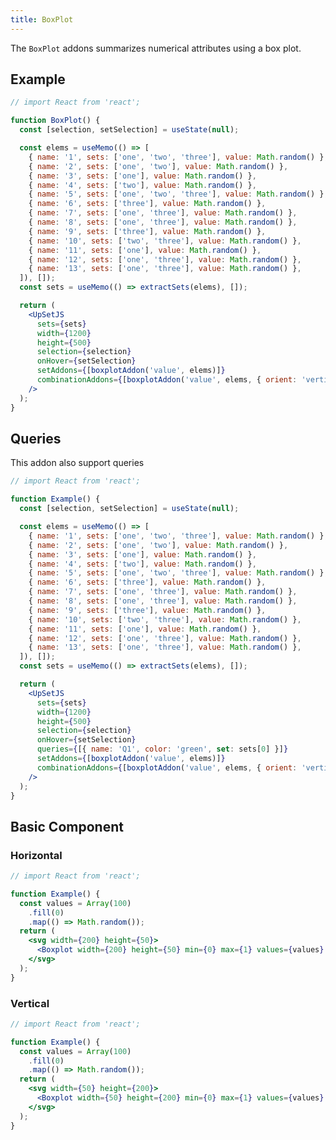 ```yaml
---
title: BoxPlot
---
```


The `BoxPlot` addons summarizes numerical attributes using a box plot.

## Example

```jsx live
// import React from 'react';

function BoxPlot() {
  const [selection, setSelection] = useState(null);

  const elems = useMemo(() => [
    { name: '1', sets: ['one', 'two', 'three'], value: Math.random() },
    { name: '2', sets: ['one', 'two'], value: Math.random() },
    { name: '3', sets: ['one'], value: Math.random() },
    { name: '4', sets: ['two'], value: Math.random() },
    { name: '5', sets: ['one', 'two', 'three'], value: Math.random() },
    { name: '6', sets: ['three'], value: Math.random() },
    { name: '7', sets: ['one', 'three'], value: Math.random() },
    { name: '8', sets: ['one', 'three'], value: Math.random() },
    { name: '9', sets: ['three'], value: Math.random() },
    { name: '10', sets: ['two', 'three'], value: Math.random() },
    { name: '11', sets: ['one'], value: Math.random() },
    { name: '12', sets: ['one', 'three'], value: Math.random() },
    { name: '13', sets: ['one', 'three'], value: Math.random() },
  ]), []);
  const sets = useMemo(() => extractSets(elems), []);

  return (
    <UpSetJS
      sets={sets}
      width={1200}
      height={500}
      selection={selection}
      onHover={setSelection}
      setAddons={[boxplotAddon('value', elems)]}
      combinationAddons={[boxplotAddon('value', elems, { orient: 'vertical' })]}
    />
  );
}
```

## Queries

This addon also support queries

```jsx live
// import React from 'react';

function Example() {
  const [selection, setSelection] = useState(null);

  const elems = useMemo(() => [
    { name: '1', sets: ['one', 'two', 'three'], value: Math.random() },
    { name: '2', sets: ['one', 'two'], value: Math.random() },
    { name: '3', sets: ['one'], value: Math.random() },
    { name: '4', sets: ['two'], value: Math.random() },
    { name: '5', sets: ['one', 'two', 'three'], value: Math.random() },
    { name: '6', sets: ['three'], value: Math.random() },
    { name: '7', sets: ['one', 'three'], value: Math.random() },
    { name: '8', sets: ['one', 'three'], value: Math.random() },
    { name: '9', sets: ['three'], value: Math.random() },
    { name: '10', sets: ['two', 'three'], value: Math.random() },
    { name: '11', sets: ['one'], value: Math.random() },
    { name: '12', sets: ['one', 'three'], value: Math.random() },
    { name: '13', sets: ['one', 'three'], value: Math.random() },
  ]), []);
  const sets = useMemo(() => extractSets(elems), []);

  return (
    <UpSetJS
      sets={sets}
      width={1200}
      height={500}
      selection={selection}
      onHover={setSelection}
      queries={[{ name: 'Q1', color: 'green', set: sets[0] }]}
      setAddons={[boxplotAddon('value', elems)]}
      combinationAddons={[boxplotAddon('value', elems, { orient: 'vertical' })]}
    />
  );
}
```

## Basic Component

### Horizontal

```jsx live
// import React from 'react';

function Example() {
  const values = Array(100)
    .fill(0)
    .map(() => Math.random());
  return (
    <svg width={200} height={50}>
      <Boxplot width={200} height={50} min={0} max={1} values={values} />
    </svg>
  );
}
```

### Vertical

```jsx live
// import React from 'react';

function Example() {
  const values = Array(100)
    .fill(0)
    .map(() => Math.random());
  return (
    <svg width={50} height={200}>
      <Boxplot width={50} height={200} min={0} max={1} values={values} orient="vertical" />
    </svg>
  );
}
```
